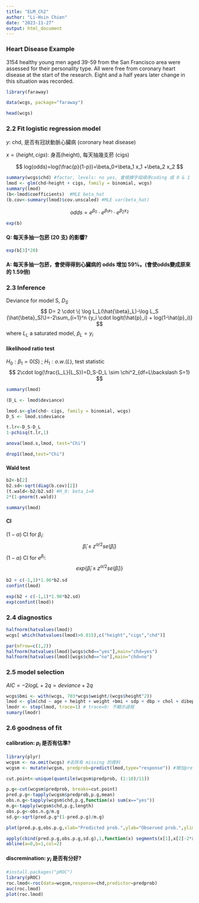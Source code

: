 ```yaml
---
title: "ELM_Ch2"
author: "Li-Hsin Chien"
date: "2023-11-27"
output: html_document
---
```



### Heart Disease Example

3154 healthy young men aged 39-59 from the San Francisco area were assessed for their personality type. All were free from coronary heart disease at the start of the research. Eight and a half years later change in this situation was recorded.



```r
library(faraway)

data(wcgs, package="faraway")

head(wcgs)


```

### 2.2 Fit logistic regression model

$y$: chd, 是否有冠狀動脈心臟病 (coronary heat disease)

$x=(height, cigs)$: 身高(height), 每天抽幾支菸 (cigs)

$$ log(odds)=log(\frac{p}{1-p})=\beta_0+\beta_1 x_1 +\beta_2 x_2 $$

```r
summary(wcgs$chd) #factor, levels: no yes, 會根據字母順序coding 成 0 & 1 (no & yes)
lmod <- glm(chd~height + cigs, family = binomial, wcgs)
summary(lmod)
(b<-lmod$coefficients)  #MLE beta_hat
(b.cov<-summary(lmod)$cov.unscaled) #MLE var(beta_hat)
```

$$ odds=e^{\beta_0}\cdot e^{\beta_1 x_1}\cdot e^{\beta_2 x_2} $$
```r
exp(b)
```

#### Q: 每天多抽一包菸 (20 支) 的影響?

```r
exp(b[3]*20)
```

#### A: 每天多抽一包菸，會使得得到心臟病的 odds 增加 59%。(會使odds變成原來的 1.59倍)

### 2.3 Inference

Deviance for model S, $D_S$
$$ D= 2 \cdot \{ \log L_L(\hat{\beta}_L)-\log L_S (\hat{\beta}_S)\}=-2\sum_{i=1}^n {y_i \cdot logit(\hat{p}_i) + log(1-\hat{p}_i)}  $$
where $L_L$ a saturated model, $\hat{p}_L=y_i$

#### likelihood ratio test

$H_0: \beta_1=0 (S)$ ; $H_1: o.w. (L)$, test statistic 
$$ 2\cdot log(\frac{L_L}{L_S})=D_S-D_L \sim \chi^2_{df=L\backslash S=1} $$

```r
summary(lmod)

(D_L <- lmod$deviance)

lmod.s<-glm(chd~ cigs, family = binomial, wcgs)
D_S <- lmod.s$deviance

t.lr<-D_S-D_L
1-pchisq(t.lr,1)

anova(lmod.s,lmod, test="Chi")

drop1(lmod,test="Chi")
```

#### Wald test

```r
b2<-b[2]
b2.sd<-sqrt(diag(b.cov)[2])
(t.wald<-b2/b2.sd) #H_0: beta_1=0
2*(1-pnorm(t.wald))

summary(lmod)
```

#### CI

$(1-\alpha)%$ CI for $\beta_i$: 
$$ \hat{\beta}_i \pm z^{\alpha/2} se(\hat{\beta}_i) $$
$(1-\alpha)%$ CI for $e^{\beta_i}$: 
$$ exp\{\hat{\beta}_i \pm z^{\alpha/2} se(\hat{\beta}_i)\} $$

```r
b2 + c(-1,1)*1.96*b2.sd
confint(lmod)

exp(b2 + c(-1,1)*1.96*b2.sd)
exp(confint(lmod))

```

### 2.4 diagnostics

```r
halfnorm(hatvalues(lmod))
wcgs[ which(hatvalues(lmod)>0.015),c("height","cigs","chd")]

par(mfrow=c(1,2))
halfnorm(hatvalues(lmod)[wcgs$chd=="yes"],main="chd=yes")
halfnorm(hatvalues(lmod)[wcgs$chd=="no"],main="chd=no")
```

### 2.5 model selection

$AIC=-2logL+2q=deviance+2q$

```r
wcgs$bmi <- with(wcgs, 703*wcgs$weight/(wcgs$height^2))
lmod <- glm(chd ~ age + height + weight +bmi + sdp + dbp + chol + dibep + cigs +arcus, family=binomial, wcgs)
lmodr <- step(lmod, trace=1) # trace=0: 不顯示過程
sumary(lmodr)

```

### 2.6 goodness of fit

#### calibration: $p_i$ 是否有估準?

```r
library(plyr)
wcgsm <- na.omit(wcgs) #去除有 missing 的資料
wcgsm <- mutate(wcgsm, predprob=predict(lmod,type="response")) #增加predprob變數

cut.point<-unique(quantile(wcgsm$predprob, (1:10)/11))

p.g<-cut(wcgsm$predprob, breaks=cut.point)
pred.p.g<-tapply(wcgsm$predprob,p.g,mean)
obs.n.g<-tapply(wcgsm$chd,p.g,function(x) sum(x=="yes"))
m.g<-tapply(wcgsm$chd,p.g,length)
obs.p.g<-obs.n.g/m.g
sd.g<-sqrt(pred.p.g*(1-pred.p.g)/m.g)

plot(pred.p.g,obs.p.g,xlab="Predicted prob.",ylab="Observed prob.",ylim=c(0,0.2))

apply(cbind(pred.p.g,obs.p.g,sd.g),1,function(x) segments(x[1],x[2]-2*x[3],x[1],x[2]+2*x[3],col="gray"))
abline(a=0,b=1,col=2)
```

#### discremination: $y_i$ 是否有分好?

```r
#install.packages("pROC")
library(pROC)
roc.lmod<-roc(data=wcgsm,response=chd,predictor=predprob)
auc(roc.lmod)
plot(roc.lmod)
```

